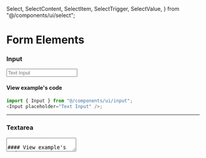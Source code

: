   Select,
  SelectContent,
  SelectItem,
  SelectTrigger,
  SelectValue,
} from "@/components/ui/select";

# Form Elements

### Input

<Input placeholder="Text Input" />

#### View example's code

```js
import { Input } from "@/components/ui/input";
<Input placeholder="Text Input" />;
```

---

### Textarea

<Textarea placeholder="Text area" />

#### View example's code

```js
import { Textarea } from "@/components/ui/textarea";
<Textarea placeholder="Text Input" />;
```

---

### Checkbox

<div className="flex not-prose ">
  <Checkbox /> Default checkbox
</div>
<div className="flex not-prose items-center">
  <Checkbox checked /> Checked checkbox
</div>

#### View example's code

```js
import { Checkbox } from "@/components/ui/checkbox"
<Checkbox checked /> Checked checkbox
<Checkbox /> Default checkbox
```

---

### Radio

<RadioGroup defaultValue="option-one" className="not-prose">
  <div className="flex items-center space-x-2">
    <RadioGroupItem value="option-one" id="option-one" />
    <Label htmlFor="option-one">Option One</Label>
  </div>
  <div className="flex items-center space-x-2">
    <RadioGroupItem value="option-two" id="option-two" />
    <Label htmlFor="option-two">Option Two</Label>
  </div>
</RadioGroup>

#### View example's code

```js
import { RadioGroup, RadioGroupItem } from "@/components/ui/radio-group";
import { Label } from "@/components/ui/label";

<RadioGroup defaultValue="option-one">
  <div className="flex items-center space-x-2">
    <RadioGroupItem value="option-one" id="option-one" />
    <Label htmlFor="option-one">Option One</Label>
  </div>
  <div className="flex items-center space-x-2">
    <RadioGroupItem value="option-two" id="option-two" />
    <Label htmlFor="option-two">Option Two</Label>
  </div>
</RadioGroup>;
```

---

### Select

<Select className="not-prose">
  <SelectTrigger className="w-[180px]">
    <SelectValue placeholder="Theme" />
  </SelectTrigger>
  <SelectContent>
    <SelectItem value="light">Light</SelectItem>
    <SelectItem value="dark">Dark</SelectItem>
    <SelectItem value="system">System</SelectItem>
  </SelectContent>
</Select>

#### View example's code

```js
<Select>
  <SelectTrigger className="w-[180px]">
    <SelectValue placeholder="Theme" />
  </SelectTrigger>
  <SelectContent>
    <SelectItem value="light">Light</SelectItem>
    <SelectItem value="dark">Dark</SelectItem>
    <SelectItem value="system">System</SelectItem>
  </SelectContent>
</Select>
```

---

### Switch

<Switch />

#### View example's code

```js
import { Switch } from "@/components/ui/switch";
<Switch />;
```
